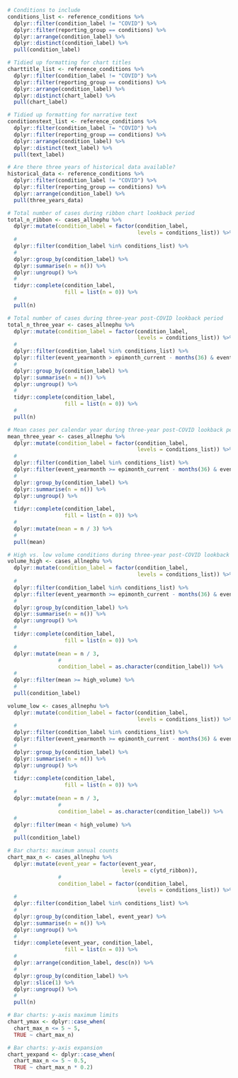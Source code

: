 
```r
# Conditions to include
conditions_list <- reference_conditions %>% 
  dplyr::filter(condition_label != "COVID") %>% 
  dplyr::filter(reporting_group == conditions) %>% 
  dplyr::arrange(condition_label) %>% 
  dplyr::distinct(condition_label) %>% 
  pull(condition_label)

# Tidied up formatting for chart titles
charttitle_list <- reference_conditions %>% 
  dplyr::filter(condition_label != "COVID") %>% 
  dplyr::filter(reporting_group == conditions) %>% 
  dplyr::arrange(condition_label) %>% 
  dplyr::distinct(chart_label) %>% 
  pull(chart_label)

# Tidied up formatting for narrative text
conditionstext_list <- reference_conditions %>% 
  dplyr::filter(condition_label != "COVID") %>% 
  dplyr::filter(reporting_group == conditions) %>% 
  dplyr::arrange(condition_label) %>% 
  dplyr::distinct(text_label) %>% 
  pull(text_label)

# Are there three years of historical data available?
historical_data <- reference_conditions %>% 
  dplyr::filter(condition_label != "COVID") %>% 
  dplyr::filter(reporting_group == conditions) %>% 
  dplyr::arrange(condition_label) %>% 
  pull(three_years_data)
```


```r
# Total number of cases during ribbon chart lookback period
total_n_ribbon <- cases_allnephu %>% 
  dplyr::mutate(condition_label = factor(condition_label,
                                         levels = conditions_list)) %>%
  #
  dplyr::filter(condition_label %in% conditions_list) %>% 
  #
  dplyr::group_by(condition_label) %>% 
  dplyr::summarise(n = n()) %>%
  dplyr::ungroup() %>% 
  #
  tidyr::complete(condition_label,
                  fill = list(n = 0)) %>% 
  #
  pull(n)

# Total number of cases during three-year post-COVID lookback period
total_n_three_year <- cases_allnephu %>% 
  dplyr::mutate(condition_label = factor(condition_label,
                                         levels = conditions_list)) %>%
  #
  dplyr::filter(condition_label %in% conditions_list) %>% 
  dplyr::filter(event_yearmonth > epimonth_current - months(36) & event_yearmonth <= epimonth_current) %>% 
  #
  dplyr::group_by(condition_label) %>% 
  dplyr::summarise(n = n()) %>%
  dplyr::ungroup() %>% 
  #
  tidyr::complete(condition_label,
                  fill = list(n = 0)) %>% 
  #
  pull(n)

# Mean cases per calendar year during three-year post-COVID lookback period
mean_three_year <- cases_allnephu %>% 
  dplyr::mutate(condition_label = factor(condition_label,
                                         levels = conditions_list)) %>%
  #
  dplyr::filter(condition_label %in% conditions_list) %>%
  dplyr::filter(event_yearmonth >= epimonth_current - months(36) & event_yearmonth < epimonth_current) %>% 
  #
  dplyr::group_by(condition_label) %>% 
  dplyr::summarise(n = n()) %>%
  dplyr::ungroup() %>% 
  #
  tidyr::complete(condition_label,
                  fill = list(n = 0)) %>% 
  #
  dplyr::mutate(mean = n / 3) %>% 
  #
  pull(mean)

# High vs. low volume conditions during three-year post-COVID lookback period
volume_high <- cases_allnephu %>% 
  dplyr::mutate(condition_label = factor(condition_label,
                                         levels = conditions_list)) %>%
  #
  dplyr::filter(condition_label %in% conditions_list) %>%
  dplyr::filter(event_yearmonth >= epimonth_current - months(36) & event_yearmonth < epimonth_current) %>% 
  #
  dplyr::group_by(condition_label) %>% 
  dplyr::summarise(n = n()) %>%
  dplyr::ungroup() %>% 
  #
  tidyr::complete(condition_label,
                  fill = list(n = 0)) %>% 
  #
  dplyr::mutate(mean = n / 3,
                #
                condition_label = as.character(condition_label)) %>% 
  #
  dplyr::filter(mean >= high_volume) %>% 
  #
  pull(condition_label)

volume_low <- cases_allnephu %>% 
  dplyr::mutate(condition_label = factor(condition_label,
                                         levels = conditions_list)) %>%
  #
  dplyr::filter(condition_label %in% conditions_list) %>%
  dplyr::filter(event_yearmonth >= epimonth_current - months(36) & event_yearmonth < epimonth_current) %>% 
  #
  dplyr::group_by(condition_label) %>% 
  dplyr::summarise(n = n()) %>%
  dplyr::ungroup() %>% 
  #
  tidyr::complete(condition_label,
                  fill = list(n = 0)) %>% 
  #
  dplyr::mutate(mean = n / 3,
                #
                condition_label = as.character(condition_label)) %>% 
  #
  dplyr::filter(mean < high_volume) %>% 
  #
  pull(condition_label)
```


```r
# Bar charts: maximum annual counts
chart_max_n <- cases_allnephu %>% 
  dplyr::mutate(event_year = factor(event_year,
                                    levels = c(ytd_ribbon)),
                #
                condition_label = factor(condition_label,
                                         levels = conditions_list)) %>%
  #
  dplyr::filter(condition_label %in% conditions_list) %>% 
  #
  dplyr::group_by(condition_label, event_year) %>% 
  dplyr::summarise(n = n()) %>%
  dplyr::ungroup() %>% 
  #
  tidyr::complete(event_year, condition_label,
                  fill = list(n = 0)) %>% 
  #
  dplyr::arrange(condition_label, desc(n)) %>%
  #
  dplyr::group_by(condition_label) %>% 
  dplyr::slice(1) %>% 
  dplyr::ungroup() %>%  
  #
  pull(n)

# Bar charts: y-axis maximum limits
chart_ymax <- dplyr::case_when(
  chart_max_n <= 5 ~ 5,
  TRUE ~ chart_max_n)

# Bar charts: y-axis expansion
chart_yexpand <- dplyr::case_when(
  chart_max_n <= 5 ~ 0.5,
  TRUE ~ chart_max_n * 0.2)
```

